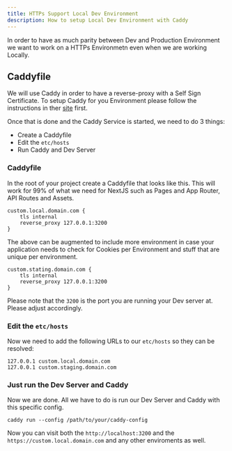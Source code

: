 ```yaml
---
title: HTTPs Support Local Dev Environment
description: How to setup Local Dev Environment with Caddy
---
```


In order to have as much parity between Dev and Production Environment we want to work on a HTTPs Environmetn
even when we are working Locally.

## Caddyfile

We will use Caddy in order to have a reverse-proxy with a Self Sign Certificate. To setup Caddy for you Environment
please follow the instructions in ther [site](https://caddyserver.com/docs/install) first.

Once that is done and the Caddy Service is started, we need to do 3 things:

- Create a Caddyfile
- Edit the `etc/hosts`
- Run Caddy and Dev Server

### Caddyfile

In the root of your project create a Caddyfile that looks like this. This will work for 99% of what we need for NextJS
such as Pages and App Router, API Routes and Assets.

```
custom.local.domain.com {
	tls internal
	reverse_proxy 127.0.0.1:3200
}
```

The above can be augmented to include more environment in case your application needs to check for Cookies per Environment
and stuff that are unique per environment.

```
custom.stating.domain.com {
	tls internal
	reverse_proxy 127.0.0.1:3200
}
```

Please note that the `3200` is the port you are running your Dev server at. Please adjust accordingly.

### Edit the `etc/hosts`

Now we need to add the following URLs to our `etc/hosts` so they can be resolved:

```
127.0.0.1 custom.local.domain.com
127.0.0.1 custom.staging.domain.com
```

### Just run the Dev Server and Caddy

Now we are done. All we have to do is run our Dev Server and Caddy with this specific config.

```
caddy run --config /path/to/your/caddy-config
```

Now you can visit both the `http://localhost:3200` and the `https://custom.local.domain.com` and any other enviroments as well.
